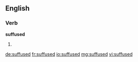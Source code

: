 ==English==

===Verb===
'''suffused'''

# {{past of|suffuse}}

[[de:suffused]]
[[fr:suffused]]
[[io:suffused]]
[[mg:suffused]]
[[vi:suffused]]